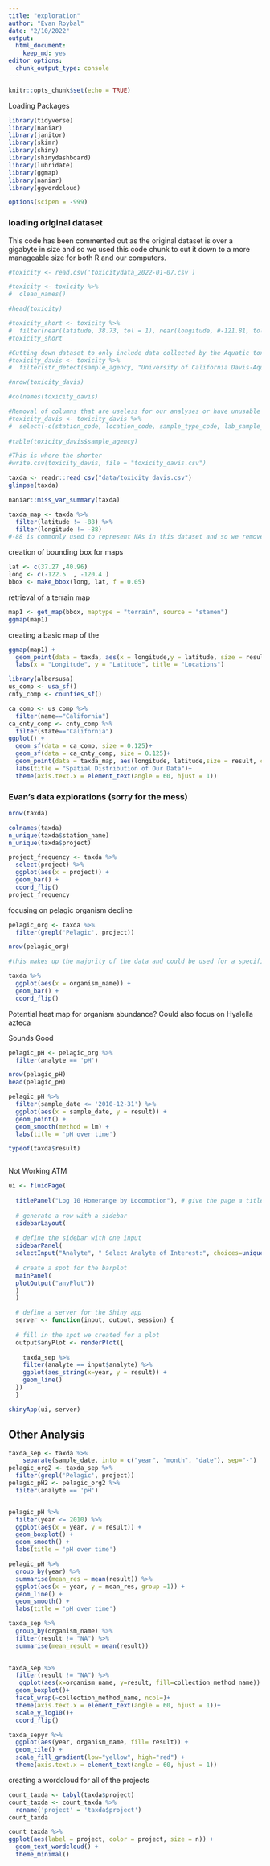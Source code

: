 ```yaml
---
title: "exploration"
author: "Evan Roybal"
date: "2/10/2022"
output: 
  html_document: 
    keep_md: yes
editor_options: 
  chunk_output_type: console
---
```


```r
knitr::opts_chunk$set(echo = TRUE)
```

Loading Packages
```r
library(tidyverse)
library(naniar)
library(janitor)
library(skimr)
library(shiny)
library(shinydashboard)
library(lubridate)
library(ggmap)
library(naniar)
library(ggwordcloud)
```

```r
options(scipen = -999)
```


### loading original dataset
This code has been commented out as the original dataset is over a gigabyte in size and so we used this code chunk to cut it down to a more manageable size for both R and our computers.
```r
#toxicity <- read.csv('toxicitydata_2022-01-07.csv')

#toxicity <- toxicity %>%
#  clean_names()

#head(toxicity)

#toxicity_short <- toxicity %>%
#  filter(near(latitude, 38.73, tol = 1), near(longitude, #-121.81, tol = 1))
#toxicity_short

#Cutting down dataset to only include data collected by the Aquatic toxicology lab at UC Davis
#toxicity_davis <- toxicity %>%
#  filter(str_detect(sample_agency, "University of California Davis-Aquatic Toxicology Lab"))

#nrow(toxicity_davis)

#colnames(toxicity_davis)

#Removal of columns that are useless for our analyses or have unusable data
#toxicity_davis <- toxicity_davis %>%
#  select(-c(station_code, location_code, sample_type_code, lab_sample_id, batch_verification_code, compliance_code, sample_comments, collection_comments, tox_test_comments, time_point_comments, tox_result_comments, tox_batch_comments, event_code, protocol_code, lab_submission_code, location_detail_wq_comments, sample_id))
         
#table(toxicity_davis$sample_agency)

#This is where the shorter 
#write.csv(toxicity_davis, file = "toxicity_davis.csv")

```

```r
taxda <- readr::read_csv("data/toxicity_davis.csv")
glimpse(taxda)

```

```r
naniar::miss_var_summary(taxda)
```


```r
taxda_map <- taxda %>%
  filter(latitude != -88) %>%
  filter(longitude != -88) 
#-88 is commonly used to represent NAs in this dataset and so we removed this from latitude and longitude to not mess with any maps created
```

creation of bounding box for maps
```r
lat <- c(37.27 ,40.96)
long <- c(-122.5  , -120.4 )
bbox <- make_bbox(long, lat, f = 0.05)
```

retrieval of a terrain map
```r
map1 <- get_map(bbox, maptype = "terrain", source = "stamen")
ggmap(map1)
```

creating a basic map of the 
```r
ggmap(map1) + 
  geom_point(data = taxda, aes(x = longitude,y = latitude, size = result, color = result)) +
  labs(x = "Longitude", y = "Latitude", title = "Locations")
```

```r
library(albersusa)
us_comp <- usa_sf()
cnty_comp <- counties_sf()

ca_comp <- us_comp %>%
  filter(name=="California")
ca_cnty_comp <- cnty_comp %>% 
  filter(state=="California")
ggplot() +
  geom_sf(data = ca_comp, size = 0.125)+
  geom_sf(data = ca_cnty_comp, size = 0.125)+
  geom_point(data = taxda_map, aes(longitude, latitude,size = result, color = organism_name), alpha = .3)+
  labs(title = "Spatial Distribution of Our Data")+
  theme(axis.text.x = element_text(angle = 60, hjust = 1))
```


### Evan's data explorations (sorry for the mess)
```r
nrow(taxda)

colnames(taxda)
n_unique(taxda$station_name)
n_unique(taxda$project)
```

```r
project_frequency <- taxda %>%
  select(project) %>%
  ggplot(aes(x = project)) +
  geom_bar() +
  coord_flip()
project_frequency
```

focusing on pelagic organism decline
```r
pelagic_org <- taxda %>%
  filter(grepl('Pelagic', project))

nrow(pelagic_org)

#this makes up the majority of the data and could be used for a specific analysis that targets the ocean
```

```r
taxda %>%
  ggplot(aes(x = organism_name)) +
  geom_bar() +
  coord_flip()
```
Potential heat map for organism abundance?
Could also focus on Hyalella azteca

Sounds Good


```r
pelagic_pH <- pelagic_org %>%
  filter(analyte == 'pH')

nrow(pelagic_pH)
head(pelagic_pH)

pelagic_pH %>%
  filter(sample_date <= '2010-12-31') %>%
  ggplot(aes(x = sample_date, y = result)) +
  geom_point() +
  geom_smooth(method = lm) +
  labs(title = 'pH over time')

```

```r
typeof(taxda$result)
```

```r

```




Not Working ATM
```r
ui <- fluidPage(    
  
  titlePanel("Log 10 Homerange by Locomotion"), # give the page a title
  
  # generate a row with a sidebar
  sidebarLayout(      
    
  # define the sidebar with one input
  sidebarPanel(
  selectInput("Analyte", " Select Analyte of Interest:", choices=unique(taxda$analyte)), hr()),
    
  # create a spot for the barplot
  mainPanel(
  plotOutput("anyPlot"))
  )
  )

  # define a server for the Shiny app
  server <- function(input, output, session) {
  
  # fill in the spot we created for a plot
  output$anyPlot <- renderPlot({
    
    taxda_sep %>% 
    filter(analyte == input$analyte) %>%
    ggplot(aes_string(x=year, y = result)) + 
    geom_line()
  })
  }

shinyApp(ui, server)

```

## Other Analysis

```r
taxda_sep <- taxda %>%
    separate(sample_date, into = c("year", "month", "date"), sep="-") 
pelagic_org2 <- taxda_sep %>%
  filter(grepl('Pelagic', project))
pelagic_pH2 <- pelagic_org2 %>%
  filter(analyte == 'pH')


pelagic_pH %>%
  filter(year <= 2010) %>%
  ggplot(aes(x = year, y = result)) +
  geom_boxplot() +
  geom_smooth() +
  labs(title = 'pH over time')
```




```r
pelagic_pH %>%
  group_by(year) %>%
  summarise(mean_res = mean(result)) %>%
  ggplot(aes(x = year, y = mean_res, group =1)) +
  geom_line() +
  geom_smooth() +
  labs(title = 'pH over time')
```

```r
taxda_sep %>%
  group_by(organism_name) %>%
  filter(result != "NA") %>%
  summarise(mean_result = mean(result)) 
  
```

```r
taxda_sep %>%
  filter(result != "NA") %>%
   ggplot(aes(x=organism_name, y=result, fill=collection_method_name)) + 
  geom_boxplot()+ 
  facet_wrap(~collection_method_name, ncol=)+
  theme(axis.text.x = element_text(angle = 60, hjust = 1))+
  scale_y_log10()+
  coord_flip()
```

```r
taxda_sepyr %>%
  ggplot(aes(year, organism_name, fill= result)) + 
  geom_tile() +
  scale_fill_gradient(low="yellow", high="red") +
  theme(axis.text.x = element_text(angle = 60, hjust = 1))
```

creating a wordcloud for all of the projects
```r
count_taxda <- tabyl(taxda$project)
count_taxda <- count_taxda %>%
  rename('project' = 'taxda$project')
count_taxda

count_taxda %>%
ggplot(aes(label = project, color = project, size = n)) +
  geom_text_wordcloud() +
  theme_minimal()
```

